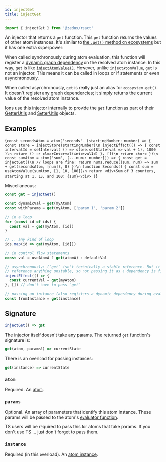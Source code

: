 ```yaml
---
id: injectGet
title: injectGet
---
```



```ts
import { injectGet } from '@zedux/react'
```

An [injector](../glossary#injector) that returns a `get` function. This `get` function returns the values of other atom instances. It's similar to [the `.get()` method on ecosystems](../classes/Ecosystem#get) but it has one extra superpower:

When called synchronously during atom evaluation, this function will register a [dynamic graph dependency](../glossary#dynamic-graph-dependency) on the resolved atom instance. In this way, `get` is like [`injectAtomValue()`](injectAtomValue). However, unlike `injectAtomValue`, `get` is not an injector. This means it can be called in loops or if statements or even asynchronously.

When called asynchronously, `get` is really just an alias for `ecosystem.get()`. It doesn't register any graph dependencies; it simply returns the current value of the resolved atom instance.

[Ions](../classes/Ion) use this injector internally to provide the `get` function as part of their [GetterUtils](../types/GetterUtils) and [SetterUtils](../types/SetterUtils) objects.

## Examples

<LiveEditor resultVar="Seconds">{`
const secondsAtom = atom('seconds', (startingNumber: number) => {
  const store = injectStore(startingNumber)\n
  injectEffect(() => {
    const intervalId = setInterval(
      () => store.setState(val => val + 1),
      1000
    )\n
    return () => clearInterval(intervalId)
  }, [])\n
  return store
})\n
const sumAtom = atom('sum', (...nums: number[]) => {
  const get = injectGet()\n
  // loops are fine!
  return nums.reduce((sum, num) => sum + get(secondsAtom, [num]), 0)
})\n
function Seconds() {
  const sum = useAtomValue(sumAtom, [1, 10, 100])\n
  return <div>Sum of 3 counters, starting at 1, 10, and 100: {sum}</div>
}
`}</LiveEditor>

Miscellaneous:

```ts
const get = injectGet()

const dynamicVal = get(myAtom)
const withParams = get(myAtom, ['param 1', 'param 2'])

// in a loop
for (const id of ids) {
  const val = get(myAtom, [id])
}

// .. any kind of loop
ids.map(id => get(myAtom, [id]))

// in control flow statements
const val = useAtomA ? get(atomA) : defaultVal

// asynchronously: (`get` isn't technically a stable reference. But it doesn't
// reference anything unstable, so not passing it as a dependency is fine)
injectEffect(() => {
  const currentVal = get(myAtom)
}, []) // don't have to pass `get`

// passing an instance (also registers a dynamic dependency during evaluation):
const fromInstance = get(instance)
```

## Signature

```ts
injectGet() => get
```

The injector itself doesn't take any params. The returned `get` function's signature is:

```ts
get(atom, params?) => currentState
```

There is an overload for passing instances:

```ts
get(instance) => currentState
```

### `atom`

Required. An [atom](../classes/Atom).

### `params`

Optional. An array of parameters that identify this atom instance. These params will be passed to the atom's [evaluator function](../glossary#evaluator).

TS users will be required to pass this for atoms that take params. If you don't use TS ... just don't forget to pass them.

### `instance`

Required (in this overload). An [atom instance](../classes/AtomInstance).
